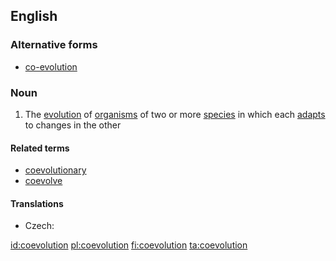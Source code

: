 ==English==

===Alternative forms===
* [[co-evolution]]

===Noun===
{{wikipedia|co-evolution}}
{{en-noun|-}}

# {{context|biology|lang=en}} The [[evolution]] of [[organism]]s of two or more [[species]] in which each [[adapt]]s to changes in the other

====Related terms====
* [[coevolutionary]]
* [[coevolve]]

====Translations====
{{trans-top|evolution featuring mutual adaptation}}
* Czech: {{t-|cs|koevoluce|f}}
{{trans-mid}}
{{trans-bottom}}

[[id:coevolution]]
[[pl:coevolution]]
[[fi:coevolution]]
[[ta:coevolution]]